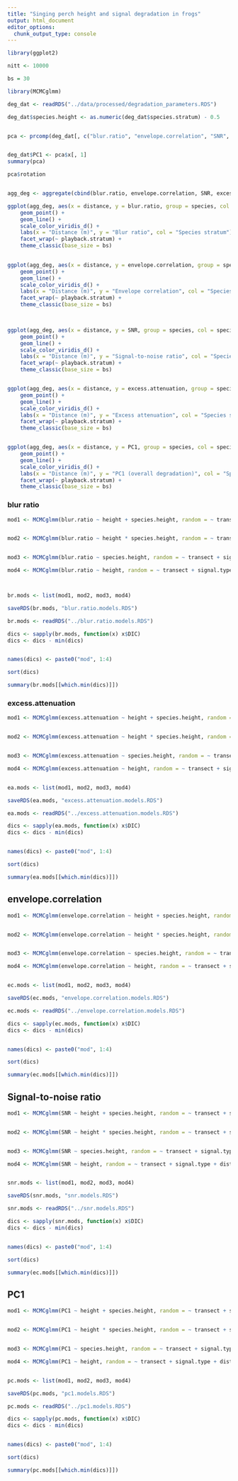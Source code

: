 ```yaml
---
title: "Singing perch height and signal degradation in frogs"
output: html_document
editor_options: 
  chunk_output_type: console
---
```


```r

library(ggplot2)

nitt <- 10000

bs = 30

library(MCMCglmm)
```


```r


deg_dat <- readRDS("../data/processed/degradation_parameters.RDS")

deg_dat$species.height <- as.numeric(deg_dat$species.stratum) - 0.5


pca <- prcomp(deg_dat[, c("blur.ratio", "envelope.correlation", "SNR", "excess.attenuation")], scale. = TRUE)


deg_dat$PC1 <- pca$x[, 1]
summary(pca)

pca$rotation


agg_deg <- aggregate(cbind(blur.ratio, envelope.correlation, SNR, excess.attenuation, PC1) ~ distance + species.stratum + playback.stratum + species, data = deg_dat, mean)

ggplot(agg_deg, aes(x = distance, y = blur.ratio, group = species, col = species.stratum)) + 
    geom_point() +
    geom_line() +
    scale_color_viridis_d() + 
    labs(x = "Distance (m)", y = "Blur ratio", col = "Species stratum") + 
    facet_wrap(~ playback.stratum) + 
    theme_classic(base_size = bs)
    

ggplot(agg_deg, aes(x = distance, y = envelope.correlation, group = species, col = species.stratum)) + 
    geom_point() +
    geom_line() +
    scale_color_viridis_d() + 
    labs(x = "Distance (m)", y = "Envelope correlation", col = "Species stratum") + 
    facet_wrap(~ playback.stratum) + 
    theme_classic(base_size = bs)


 
ggplot(agg_deg, aes(x = distance, y = SNR, group = species, col = species.stratum)) +
    geom_point() +
    geom_line() +
    scale_color_viridis_d() +
    labs(x = "Distance (m)", y = "Signal-to-noise ratio", col = "Species stratum") +
    facet_wrap(~ playback.stratum) +
    theme_classic(base_size = bs)


ggplot(agg_deg, aes(x = distance, y = excess.attenuation, group = species, col = species.stratum)) + 
    geom_point() +
    geom_line() +
    scale_color_viridis_d() + 
    labs(x = "Distance (m)", y = "Excess attenuation", col = "Species stratum") + 
    facet_wrap(~ playback.stratum) + 
    theme_classic(base_size = bs)


ggplot(agg_deg, aes(x = distance, y = PC1, group = species, col = species.stratum)) + 
    geom_point() +
    geom_line() +
    scale_color_viridis_d() + 
    labs(x = "Distance (m)", y = "PC1 (overall degradation)", col = "Species stratum") + 
    facet_wrap(~ playback.stratum) + 
    theme_classic(base_size = bs)

```


### blur ratio
```r


mod1 <- MCMCglmm(blur.ratio ~ height + species.height, random = ~ transect + signal.type + distance + species, data = deg_dat, verbose = FALSE, nitt = nitt)


mod2 <- MCMCglmm(blur.ratio ~ height * species.height, random = ~ transect + signal.type + distance + species, data = deg_dat, verbose = FALSE, nitt = nitt)


mod3 <- MCMCglmm(blur.ratio ~ species.height, random = ~ transect + signal.type + distance + species, data = deg_dat, verbose = FALSE, nitt = nitt)

mod4 <- MCMCglmm(blur.ratio ~ height, random = ~ transect + signal.type + distance + species, data = deg_dat, verbose = FALSE, nitt = nitt)



br.mods <- list(mod1, mod2, mod3, mod4)

saveRDS(br.mods, "blur.ratio.models.RDS")
```


```r

br.mods <- readRDS("../blur.ratio.models.RDS")

dics <- sapply(br.mods, function(x) x$DIC)
dics <- dics - min(dics)


names(dics) <- paste0("mod", 1:4)

sort(dics)

summary(br.mods[[which.min(dics)]])

```

### excess.attenuation
```r


mod1 <- MCMCglmm(excess.attenuation ~ height + species.height, random = ~ transect + signal.type + distance + species, data = deg_dat, verbose = FALSE, nitt = nitt)


mod2 <- MCMCglmm(excess.attenuation ~ height * species.height, random = ~ transect + signal.type + distance + species, data = deg_dat, verbose = FALSE, nitt = nitt)


mod3 <- MCMCglmm(excess.attenuation ~ species.height, random = ~ transect + signal.type + distance + species, data = deg_dat, verbose = FALSE, nitt = nitt)

mod4 <- MCMCglmm(excess.attenuation ~ height, random = ~ transect + signal.type + distance + species, data = deg_dat, verbose = FALSE, nitt = nitt)


ea.mods <- list(mod1, mod2, mod3, mod4)

saveRDS(ea.mods, "excess.attenuation.models.RDS")
```


```r

ea.mods <- readRDS("../excess.attenuation.models.RDS")

dics <- sapply(ea.mods, function(x) x$DIC)
dics <- dics - min(dics)


names(dics) <- paste0("mod", 1:4)

sort(dics)

summary(ea.mods[[which.min(dics)]])

```

## envelope.correlation
```r

mod1 <- MCMCglmm(envelope.correlation ~ height + species.height, random = ~ transect + signal.type + distance + species, data = deg_dat, verbose = FALSE, nitt = nitt)


mod2 <- MCMCglmm(envelope.correlation ~ height * species.height, random = ~ transect + signal.type + distance + species, data = deg_dat, verbose = FALSE, nitt = nitt)


mod3 <- MCMCglmm(envelope.correlation ~ species.height, random = ~ transect + signal.type + distance + species, data = deg_dat, verbose = FALSE, nitt = nitt)

mod4 <- MCMCglmm(envelope.correlation ~ height, random = ~ transect + signal.type + distance + species, data = deg_dat, verbose = FALSE, nitt = nitt)


ec.mods <- list(mod1, mod2, mod3, mod4)

saveRDS(ec.mods, "envelope.correlation.models.RDS")
```


```r

ec.mods <- readRDS("../envelope.correlation.models.RDS")

dics <- sapply(ec.mods, function(x) x$DIC)
dics <- dics - min(dics)


names(dics) <- paste0("mod", 1:4)

sort(dics)

summary(ec.mods[[which.min(dics)]])

```


## Signal-to-noise ratio
```r

mod1 <- MCMCglmm(SNR ~ height + species.height, random = ~ transect + signal.type + distance + species, data = deg_dat, verbose = FALSE, nitt = nitt)


mod2 <- MCMCglmm(SNR ~ height * species.height, random = ~ transect + signal.type + distance + species, data = deg_dat, verbose = FALSE, nitt = nitt)


mod3 <- MCMCglmm(SNR ~ species.height, random = ~ transect + signal.type + distance + species, data = deg_dat, verbose = FALSE, nitt = nitt)

mod4 <- MCMCglmm(SNR ~ height, random = ~ transect + signal.type + distance + species, data = deg_dat, verbose = FALSE, nitt = nitt)


snr.mods <- list(mod1, mod2, mod3, mod4)

saveRDS(snr.mods, "snr.models.RDS")
```


```r

snr.mods <- readRDS("../snr.models.RDS")

dics <- sapply(snr.mods, function(x) x$DIC)
dics <- dics - min(dics)


names(dics) <- paste0("mod", 1:4)

sort(dics)

summary(ec.mods[[which.min(dics)]])

```

## PC1
```r


mod1 <- MCMCglmm(PC1 ~ height + species.height, random = ~ transect + signal.type + distance + species, data = deg_dat, verbose = FALSE, nitt = nitt)


mod2 <- MCMCglmm(PC1 ~ height * species.height, random = ~ transect + signal.type + distance + species, data = deg_dat, verbose = FALSE, nitt = nitt)


mod3 <- MCMCglmm(PC1 ~ species.height, random = ~ transect + signal.type + distance + species, data = deg_dat, verbose = FALSE, nitt = nitt)

mod4 <- MCMCglmm(PC1 ~ height, random = ~ transect + signal.type + distance + species, data = deg_dat, verbose = FALSE, nitt = nitt)


pc.mods <- list(mod1, mod2, mod3, mod4)

saveRDS(pc.mods, "pc1.models.RDS")
```


```r

pc.mods <- readRDS("../pc1.models.RDS")

dics <- sapply(pc.mods, function(x) x$DIC)
dics <- dics - min(dics)


names(dics) <- paste0("mod", 1:4)

sort(dics)

summary(pc.mods[[which.min(dics)]])

```
